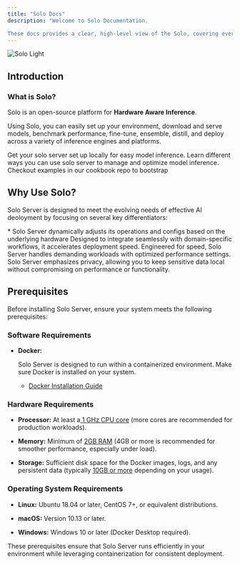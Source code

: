 ```yaml
---
title: "Solo Docs"
description: "Welcome to Solo Documentation. 

These docs provides a clear, high-level view of the Solo, covering everything from installation and command usage to advanced topics and contributions.  "
---
```


<img alt="Solo Light" title="Solo Logo" classname="block dark:hidden" src="/SOLO(2).jpg" />

## Introduction

### What is Solo?

Solo is an open-source platform for **Hardware Aware Inference**.&#x20;

Using Solo, you can easily set up your environment, download and serve models, benchmark performance, fine-tune, ensemble, distill, and deploy across a variety of inference engines and platforms.&#x20;

<CardGroup cols={1}>
  <Card title="Quickstart" icon="download" href="https://mintlify.com/docs/quickstart">
    Get your solo server set up locally for easy model inference.
  </Card>

  <Card title="Tutorials" icon="image" href="https://mintlify.com/docs/tutorials">
    Learn different ways you can use solo server to manage and optimize model inference.
  </Card>

  <Card title="Examples" icon="sparkles" href="https://mintlify.com/docs/examples">
    Checkout examples in our cookbook repo to bootstrap&#x20;
  </Card>
</CardGroup>

## Why Use Solo?

Solo Server is designed to meet the evolving needs of effective AI deoloyment by focusing on several key differentiators:

<CardGroup cols={2}>
  <Card title="Hardware Aware" icon="screwdriver-wrench" href="https://mintlify.com/docs/settings/global">
    * Solo Server dynamically adjusts its operations and configs based on the underlying hardware
  </Card>

  <Card title="Domain Specific" icon="code" href="https://mintlify.com/docs/api-playground/openapi">
    Designed to integrate seamlessly with domain-specific workflows, it accelerates deployment speed.
  </Card>

  <Card title="Performance Tuned" icon="bolt" href="https://mintlify.com/docs/components/accordion">
    Engineered for speed, Solo Server handles demanding workloads with optimized performance settings.
  </Card>

  <Card title="Private and Pragmatic" icon="lock" href="https://mintlify.com/customers">
    Solo Server emphasizes privacy, allowing you to keep sensitive data local without compromising on performance or functionality.
  </Card>
</CardGroup>

## Prerequisites

Before installing Solo Server, ensure your system meets the following prerequisites:

### Software Requirements

* **Docker:**




  Solo Server is designed to run within a containerized environment. Make sure Docker is installed on your system.

  * [Docker Installation Guide](https://www.docker.com/get-started/)

### Hardware Requirements

* **Processor:** At least a<u> 1 GHz CPU core</u> (more cores are recommended for production workloads).

* **Memory:** Minimum of <u>2GB RAM</u> (4GB or more is recommended for smoother performance, especially under load).

* **Storage:** Sufficient disk space for the Docker images, logs, and any persistent data (typically <u>10GB or more</u> depending on your usage).

### Operating System Requirements

* **Linux:** Ubuntu 18.04 or later, CentOS 7+, or equivalent distributions.

* **macOS:** Version 10.13 or later.

* **Windows:** Windows 10 or later (Docker Desktop required).

These prerequisites ensure that Solo Server runs efficiently in your environment while leveraging containerization for consistent deployment.